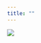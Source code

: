 ```yaml
---
title: ""
---
```


<div class="index-main">
  <div class="main-photo"><img src="Images/LogoNB.png"></div>
  <div id="main-text">
  <div class="inner-text">
  <!-- <h4>PhD Epidemiology</h4> -->
  <!-- <h5>Center for Animal Disease Modeling and Surveillance</h5> -->
  <!-- <h5>Veterinary Medicine and Epidemiology</h5> -->
  <!-- <h5>UC Davis</h5> -->
  </div>
  </div>
</div>